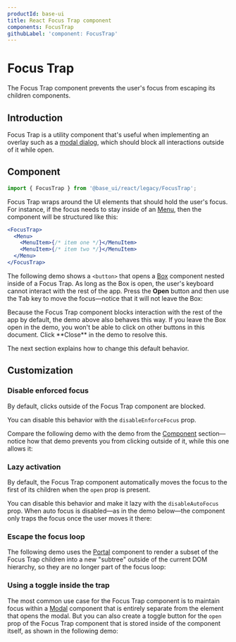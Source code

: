 ```yaml
---
productId: base-ui
title: React Focus Trap component
components: FocusTrap
githubLabel: 'component: FocusTrap'
---
```


# Focus Trap

<Description>
  The Focus Trap component prevents the user's focus from escaping its children components.
</Description>

<ComponentLinkHeader design={false} />

## Introduction

Focus Trap is a utility component that's useful when implementing an overlay such as a [modal dialog](/base-ui/react-modal/), which should block all interactions outside of it while open.

## Component

```jsx
import { FocusTrap } from '@base_ui/react/legacy/FocusTrap';
```

Focus Trap wraps around the UI elements that should hold the user's focus.
For instance, if the focus needs to stay inside of an [Menu](/base-ui/react-menu/), then the component will be structured like this:

```jsx
<FocusTrap>
  <Menu>
    <MenuItem>{/* item one */}</MenuItem>
    <MenuItem>{/* item two */}</MenuItem>
  </Menu>
</FocusTrap>
```

The following demo shows a `<button>` that opens a [Box](https://mui.com/material-ui/react-box/) component nested inside of a Focus Trap.
As long as the Box is open, the user's keyboard cannot interact with the rest of the app.
Press the **Open** button and then use the <kbd class="Kbd">Tab</kbd> key to move the focus—notice that it will not leave the Box:

<Demo demo="BasicFocusTrap" />

<Callout type="error">
Because the Focus Trap component blocks interaction with the rest of the app by default, the demo above also behaves this way.
If you leave the Box open in the demo, you won't be able to click on other buttons in this document.
Click **Close** in the demo to resolve this.

The next section explains how to change this default behavior.

</Callout>

## Customization

### Disable enforced focus

By default, clicks outside of the Focus Trap component are blocked.

You can disable this behavior with the `disableEnforceFocus` prop.

Compare the following demo with the demo from the [Component](#component) section—notice how that demo prevents you from clicking outside of it, while this one allows it:

<Demo demo="DisableEnforceFocus" />

### Lazy activation

By default, the Focus Trap component automatically moves the focus to the first of its children when the `open` prop is present.

You can disable this behavior and make it lazy with the `disableAutoFocus` prop.
When auto focus is disabled—as in the demo below—the component only traps the focus once the user moves it there:

<Demo demo="LazyFocusTrap" />

### Escape the focus loop

The following demo uses the [Portal](/base-ui/react-portal/) component to render a subset of the Focus Trap children into a new "subtree" outside of the current DOM hierarchy, so they are no longer part of the focus loop:

<Demo demo="PortalFocusTrap" />

### Using a toggle inside the trap

The most common use case for the Focus Trap component is to maintain focus within a [Modal](/base-ui/react-modal/) component that is entirely separate from the element that opens the modal.
But you can also create a toggle button for the `open` prop of the Focus Trap component that is stored inside of the component itself, as shown in the following demo:

<Demo demo="ContainedToggleTrappedFocus" />
